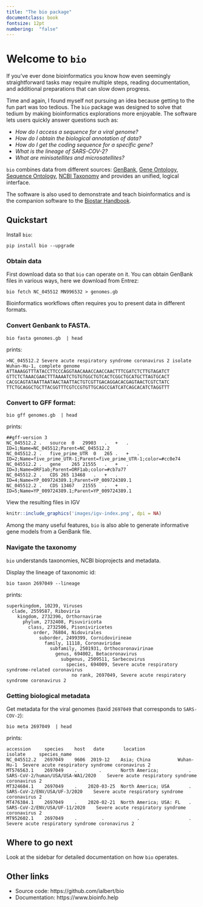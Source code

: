 ```yaml
---
title: "The bio package"
documentclass: book
fontsize: 12pt
numbering:  "false"
---
```

# Welcome to `bio`

If you've ever done bioinformatics you know how even seemingly straightforward tasks may require multiple steps, reading documentation, and additional preparations that can slow down progress.

Time and again, I found myself not pursuing an idea because getting to the fun part was too tedious. The `bio` package was designed  to solve that tedium by making bioinformatics explorations more enjoyable. The software lets users quickly answer questions such as:
 
- *How do I access a sequence for a viral genome?*
- *How do I obtain the biological annotation of data?*
- *How do I get the coding sequence for a specific gene?*
- *What is the lineage of SARS-COV-2?*
- *What are minisatellites and  microsatellites?*

`bio` combines data from different sources: [GenBank][genbank], [Gene Ontology][go], [Sequence Ontology][so],
[NCBI Taxonomy][taxonomy] and provides an unified, logical interface.

The software is also used to demonstrate and teach bioinformatics and is the companion software to the [Biostar Handbook][handbook].
 
[biopython]: https://biopython.org/
[emboss]: http://emboss.sourceforge.net/
[simplesam]: https://github.com/mdshw5/simplesam 
[handbook]: https://www.biostarhandbook.com/
[genbank]: https://www.ncbi.nlm.nih.gov/genbank/
[sra]: https://www.ncbi.nlm.nih.gov/sra
[taxonomy]: https://www.ncbi.nlm.nih.gov/taxonomy
[so]: http://www.sequenceontology.org/
[go]: http://geneontology.org/


[usage]: https://github.com/ialbert/bio/blob/master/test/bio_examples.sh

## Quickstart

Install `bio`:

    pip install bio --upgrade

### Obtain data

First download data so that `bio` can operate on it. You can obtain GenBank files in various ways, here we download from Entrez:

    bio fetch NC_045512 MN996532 > genomes.gb

Bioinformatics workflows often requires you to present data in different formats.

### Convert Genbank to FASTA.

    bio fasta genomes.gb  | head


prints:

    >NC_045512.2 Severe acute respiratory syndrome coronavirus 2 isolate Wuhan-Hu-1, complete genome
    ATTAAAGGTTTATACCTTCCCAGGTAACAAACCAACCAACTTTCGATCTCTTGTAGATCT
    GTTCTCTAAACGAACTTTAAAATCTGTGTGGCTGTCACTCGGCTGCATGCTTAGTGCACT
    CACGCAGTATAATTAATAACTAATTACTGTCGTTGACAGGACACGAGTAACTCGTCTATC
    TTCTGCAGGCTGCTTACGGTTTCGTCCGTGTTGCAGCCGATCATCAGCACATCTAGGTTT

### Convert to GFF format:

    bio gff genomes.gb  | head

prints:

    ##gff-version 3
    NC_045512.2	.	source	0	29903	.	+	.	ID=1;Name=NC_045512;Parent=NC_045512.2
    NC_045512.2	.	five_prime_UTR	0	265	.	+	.	ID=2;Name=five_prime_UTR-1;Parent=five_prime_UTR-1;color=#cc0e74
    NC_045512.2	.	gene	265	21555	.	+	.	ID=3;Name=ORF1ab;Parent=ORF1ab;color=#cb7a77
    NC_045512.2	.	CDS	265	13468	.	+	.	ID=4;Name=YP_009724389.1;Parent=YP_009724389.1
    NC_045512.2	.	CDS	13467	21555	.	+	.	ID=5;Name=YP_009724389.1;Parent=YP_009724389.1

View the resulting files in IGV

```r
knitr::include_graphics('images/igv-index.png', dpi = NA)
```

Among the many useful features, `bio` is also able to generate informative gene models from a  GenBank file.

### Navigate the taxonomy

`bio` understands taxonomies, NCBI bioprojects and metadata.

Display the lineage of taxonomic id:

    bio taxon 2697049 --lineage

prints:

    superkingdom, 10239, Viruses
      clade, 2559587, Riboviria
        kingdom, 2732396, Orthornavirae
          phylum, 2732408, Pisuviricota
            class, 2732506, Pisoniviricetes
              order, 76804, Nidovirales
                suborder, 2499399, Cornidovirineae
                  family, 11118, Coronaviridae
                    subfamily, 2501931, Orthocoronavirinae
                      genus, 694002, Betacoronavirus
                        subgenus, 2509511, Sarbecovirus
                          species, 694009, Severe acute respiratory syndrome-related coronavirus
                            no rank, 2697049, Severe acute respiratory syndrome coronavirus 2

### Getting biological metadata

Get metadata for the viral genomes (taxid `2697049` that corresponds to `SARS-COV-2`):

    bio meta 2697049  | head

prints:

    accession     species    host   date       location              isolate     species_name
    NC_045512.2   2697049    9606  2019-12    Asia; China          Wuhan-Hu-1  Severe acute respiratory syndrome coronavirus 2
    MT576563.1    2697049    .        .       North America;           .       SARS-CoV-2/human/USA/USA-WA1/2020    Severe acute respiratory syndrome coronavirus 2
    MT324684.1    2697049    .    2020-03-25  North America; USA       .       SARS-CoV-2/ENV/USA/UF-3/2020    Severe acute respiratory syndrome coronavirus 2
    MT476384.1    2697049    .    2020-02-21  North America; USA: FL   .       SARS-CoV-2/ENV/USA/UF-11/2020    Severe acute respiratory syndrome coronavirus 2
    MT952602.1    2697049    .         .            .                  .       Severe acute respiratory syndrome coronavirus 2


## Where to go next

Look at the sidebar for detailed documentation on how `bio` operates.

## Other links

* Source code: https://github.com/ialbert/bio
* Documentation: https://www.bioinfo.help
